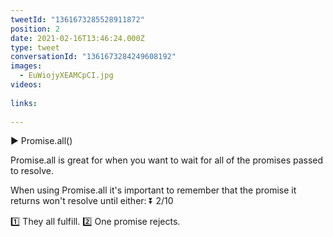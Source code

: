 ```yaml
---
tweetId: "1361673285528911872"
position: 2
date: 2021-02-16T13:46:24.000Z
type: tweet
conversationId: "1361673284249608192"
images:
  - EuWiojyXEAMCpCI.jpg
videos:
  
links:
  
---
```

▶️ Promise.all()

Promise.all is great for when you want to wait for all of the promises passed to resolve. 

When using Promise.all it's important to remember that the promise it returns won't resolve until either: ⏬ 2/10

1️⃣ They all fulfill.
2️⃣ One promise rejects. 
